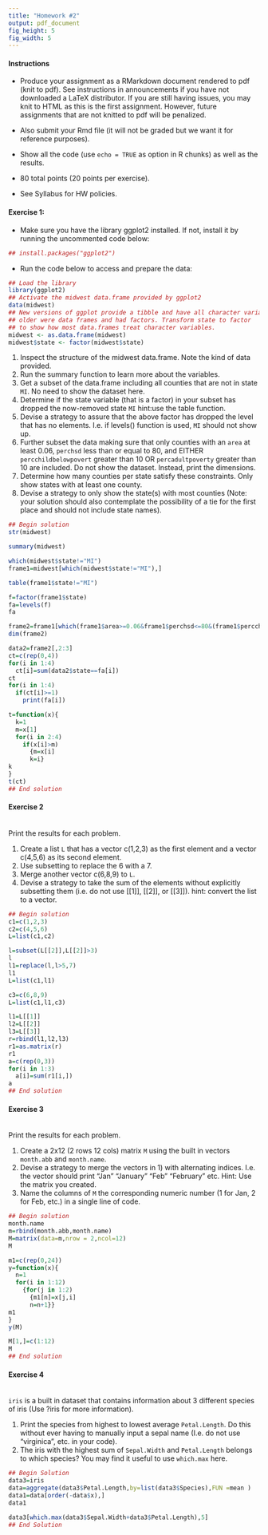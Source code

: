 ```yaml
---
title: "Homework #2"
output: pdf_document
fig_height: 5
fig_width: 5
---
```


#### Instructions
* Produce your assignment as a RMarkdown document
  rendered to pdf (knit to pdf). See instructions in announcements if you have not downloaded a LaTeX distributor.
If you are still having issues, you may knit to HTML as this is the first assignment.
However, future assignments that are not knitted to pdf will be penalized.
  
* Also submit your Rmd file (it will not be graded but we want it for
  reference purposes).
* Show all the code (use `echo = TRUE` as option in R chunks) as
well as the results.
* 80 total points (20 points per exercise).
* See Syllabus for HW policies.

#### Exercise 1:
* Make sure you have the library ggplot2 installed.
If not, install it by running the uncommented code below:
```r
## install.packages("ggplot2")
```

* Run the code below to access and prepare the data:
```r
## Load the library
library(ggplot2)
## Activate the midwest data.frame provided by ggplot2
data(midwest)
## New versions of ggplot provide a tibble and have all character variables, while
## older were data frames and had factors. Transform state to factor
## to show how most data.frames treat character variables.
midwest <- as.data.frame(midwest)
midwest$state <- factor(midwest$state)
```

1. Inspect the structure of the midwest data.frame. Note the kind of data provided.
2. Run the summary function to learn more about the variables.
3. Get a subset of the data.frame including all counties that are not in state `MI`. No need to show the dataset here.
4. Determine if the state variable (that is a factor) in your subset has dropped the now-removed state `MI` hint:use the table function.
5. Devise a strategy to assure that the above factor has dropped the level that has no elements. I.e. if levels() function is used, `MI` should not show up.
6. Further subset the data making sure that only counties with an `area` at least 0.06, `perchsd` less than or equal to 80, and EITHER `percchildbelowpovert` greater than 10 OR `percadultpoverty` greater than 10 are included. Do not show the dataset. Instead, print the dimensions.
7. Determine how many counties per state satisfy these constraints. Only show states with at least one county.
8. Devise a strategy to only show the state(s) with most counties (Note: your solution should also contemplate the possibility of a tie for the first place and should not include state names).

```r
## Begin solution
str(midwest)

summary(midwest)

which(midwest$state!="MI")
frame1=midwest[which(midwest$state!="MI"),]

table(frame1$state!="MI")

f=factor(frame1$state)
fa=levels(f)
fa

frame2=frame1[which(frame1$area>=0.06&frame1$perchsd<=80&(frame1$percchildbelowpovert>=10|frame1$percadultpoverty>=10)),]
dim(frame2)

data2=frame2[,2:3]
ct=c(rep(0,4))
for(i in 1:4)
  ct[i]=sum(data2$state==fa[i])
ct
for(i in 1:4)
  if(ct[i]>=1)
    print(fa[i])

t=function(x){
  k=1
  m=x[1]
  for(i in 2:4)
    if(x[i]>m)
      {m=x[i]
      k=i}
k
}
t(ct)
## End solution
```


#### Exercise 2
\
Print the results for each problem.

1. Create a list `L` that has a vector c(1,2,3) as the first element and a vector c(4,5,6) as its second element.
2. Use subsetting to replace the 6 with a 7.
3. Merge another vector c(6,8,9) to `L`.
4. Devise a strategy to take the sum of the elements without explicitly subsetting them (i.e. do not use [[1]], [[2]], or [[3]]). hint: convert the list to a vector.

```r
## Begin solution
c1=c(1,2,3)
c2=c(4,5,6)
L=list(c1,c2)

l=subset(L[[2]],L[[2]]>3)
l
l1=replace(l,l>5,7)
l1
L=list(c1,l1)

c3=c(6,8,9)
L=list(c1,l1,c3)

l1=L[[1]]
l2=L[[2]]
l3=L[[3]]
r=rbind(l1,l2,l3)
r1=as.matrix(r)
r1
a=c(rep(0,3))
for(i in 1:3)
  a[i]=sum(r1[i,])
a
## End solution
```


#### Exercise 3
\
Print the results for each problem.

1. Create a 2x12 (2 rows 12 cols) matrix `M` using the built in vectors `month.abb` and `month.name`.
2. Devise a strategy to merge the vectors in 1) with alternating indices. I.e. the vector should print "Jan" "January" "Feb" "February" etc. Hint: Use the matrix you created.
3. Name the columns of `M` the corresponding numeric number (1 for Jan, 2 for Feb, etc.) in a single line of code.

```r
## Begin solution
month.name
m=rbind(month.abb,month.name)
M=matrix(data=m,nrow = 2,ncol=12)
M

m1=c(rep(0,24))
y=function(x){
  n=1
  for(i in 1:12)
    {for(j in 1:2)
      {m1[n]=x[j,i]
      n=n+1}}
m1
}
y(M)

M[1,]=c(1:12)
M
## End solution
```

#### Exercise 4
\
`iris` is a built in dataset that contains information about 3 different species of iris (Use ?iris for more information).

1. Print the species from highest to lowest average `Petal.Length`. Do this without ever having to manually input
a sepal name (I.e. do not use "virginica", etc. in your code).
2. The iris with the highest sum of `Sepal.Width` and `Petal.Length` belongs to which species? You may find it useful to use `which.max` here.

```r
## Begin Solution
data3=iris
data=aggregate(data3$Petal.Length,by=list(data3$Species),FUN =mean )
data1=data[order(-data$x),]
data1

data3[which.max(data3$Sepal.Width+data3$Petal.Length),5]
## End Solution
```


